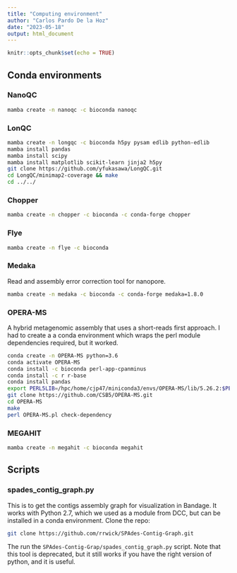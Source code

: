 ```yaml
---
title: "Computing environment"
author: "Carlos Pardo De la Hoz"
date: "2023-05-18"
output: html_document
---
```


```r
knitr::opts_chunk$set(echo = TRUE)
```

## Conda environments

### NanoQC
```bash
mamba create -n nanoqc -c bioconda nanoqc
```
### LonQC
```bash
mamba create -n longqc -c bioconda h5py pysam edlib python-edlib
mamba install pandas
mamba install scipy
mamba install matplotlib scikit-learn jinja2 h5py
git clone https://github.com/yfukasawa/LongQC.git
cd LongQC/minimap2-coverage && make
cd ../../
```
### Chopper
```bash
mamba create -n chopper -c bioconda -c conda-forge chopper
```
### Flye
```bash
mamba create -n flye -c bioconda
```

### Medaka
Read and assembly error correction tool for nanopore.
```bash
mamba create -n medaka -c bioconda -c conda-forge medaka=1.8.0
```

### OPERA-MS
A hybrid metagenomic assembly that uses a short-reads first approach. I had to create a a conda environment which wraps the perl module dependencies required, but it worked.
```bash
conda create -n OPERA-MS python=3.6
conda activate OPERA-MS
conda install -c bioconda perl-app-cpanminus
conda install -c r r-base
conda install pandas
export PERL5LIB=/hpc/home/cjp47/miniconda3/envs/OPERA-MS/lib/5.26.2:$PERL5LIB
git clone https://github.com/CSB5/OPERA-MS.git
cd OPERA-MS
make
perl OPERA-MS.pl check-dependency
```

### MEGAHIT ###
```bash
mamba create -n megahit -c bioconda megahit
```

## Scripts

### spades_contig_graph.py
This is to get the contigs assembly graph for visualization in Bandage. It works with Python 2.7, which we used as a module from DCC, but can be installed in a conda environment. Clone the repo:
```bash
git clone https://github.com/rrwick/SPAdes-Contig-Graph.git
```
The run the `SPAdes-Contig-Grap/spades_contig_graph.py` script. Note that this tool is deprecated, but it still works if you have the right version of python, and it is useful.